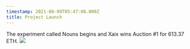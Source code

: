 ```yaml
---
timestamp: 2021-08-09T05:47:08.000Z
title: Project Launch
---
```


The experiment called Nouns begins and Xaix wins Auction #1 for 613.37 ETH.
![](/timeline/auction1.png)

<LinkButton link="https://nouns.wtf/noun/1" label="View auction" />
